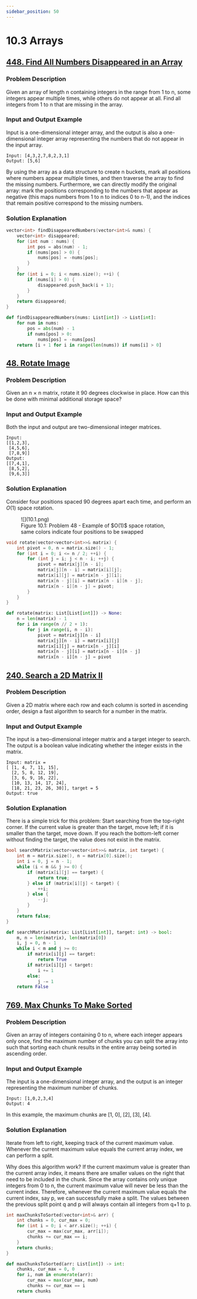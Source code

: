 ```yaml
---
sidebar_position: 50
---
```


# 10.3 Arrays

## [448. Find All Numbers Disappeared in an Array](https://leetcode.com/problems/find-all-numbers-disappeared-in-an-array/)

### Problem Description

Given an array of length n containing integers in the range from 1 to n, some integers appear multiple times, while others do not appear at all. Find all integers from 1 to n that are missing in the array.

### Input and Output Example

Input is a one-dimensional integer array, and the output is also a one-dimensional integer array representing the numbers that do not appear in the input array.

```
Input: [4,3,2,7,8,2,3,1]
Output: [5,6]
```

By using the array as a data structure to create n buckets, mark all positions where numbers appear multiple times, and then traverse the array to find the missing numbers. Furthermore, we can directly modify the original array: mark the positions corresponding to the numbers that appear as negative (this maps numbers from 1 to n to indices 0 to n-1), and the indices that remain positive correspond to the missing numbers.

### Solution Explanation

<Tabs>
<TabItem value="cpp" label="C++">

```cpp
vector<int> findDisappearedNumbers(vector<int>& nums) {
    vector<int> disappeared;
    for (int num : nums) {
        int pos = abs(num) - 1;
        if (nums[pos] > 0) {
            nums[pos] = -nums[pos];
        }
    }
    for (int i = 0; i < nums.size(); ++i) {
        if (nums[i] > 0) {
            disappeared.push_back(i + 1);
        }
    }
    return disappeared;
}
```

</TabItem>
<TabItem value="py" label="Python">

```py
def findDisappearedNumbers(nums: List[int]) -> List[int]:
    for num in nums:
        pos = abs(num) - 1
        if nums[pos] > 0:
            nums[pos] = -nums[pos]
    return [i + 1 for i in range(len(nums)) if nums[i] > 0]
```

</TabItem>

</Tabs>

## [48. Rotate Image](https://leetcode.com/problems/rotate-image/)

### Problem Description

Given an n × n matrix, rotate it 90 degrees clockwise in place. How can this be done with minimal additional storage space?

### Input and Output Example

Both the input and output are two-dimensional integer matrices.

```
Input:
[[1,2,3],
 [4,5,6],
 [7,8,9]]
Output:
[[7,4,1],
 [8,5,2],
 [9,6,3]]
```

### Solution Explanation

Consider four positions spaced 90 degrees apart each time, and perform an $O(1)$ space rotation.

<figure>
  <span style={{ display: 'block', width: '30%', margin: '0 auto' }}>
    ![](10.1.png)
  </span>
  <figcaption style={{ textAlign: 'center' }}>Figure 10.1: Problem 48 - Example of $O(1)$ space rotation, same colors indicate four positions to be swapped</figcaption>
</figure>

<Tabs>
<TabItem value="cpp" label="C++">

```cpp
void rotate(vector<vector<int>>& matrix) {
    int pivot = 0, n = matrix.size() - 1;
    for (int i = 0; i <= n / 2; ++i) {
        for (int j = i; j < n - i; ++j) {
            pivot = matrix[j][n - i];
            matrix[j][n - i] = matrix[i][j];
            matrix[i][j] = matrix[n - j][i];
            matrix[n - j][i] = matrix[n - i][n - j];
            matrix[n - i][n - j] = pivot;
        }
    }
}
```

</TabItem>
<TabItem value="py" label="Python">

```py
def rotate(matrix: List[List[int]]) -> None:
    n = len(matrix) - 1
    for i in range(n // 2 + 1):
        for j in range(i, n - i):
            pivot = matrix[j][n - i]
            matrix[j][n - i] = matrix[i][j]
            matrix[i][j] = matrix[n - j][i]
            matrix[n - j][i] = matrix[n - i][n - j]
            matrix[n - i][n - j] = pivot
```

</TabItem>

</Tabs>

## [240. Search a 2D Matrix II](https://leetcode.com/problems/search-a-2d-matrix-ii/)

### Problem Description

Given a 2D matrix where each row and each column is sorted in ascending order, design a fast algorithm to search for a number in the matrix.

### Input and Output Example

The input is a two-dimensional integer matrix and a target integer to search. The output is a boolean value indicating whether the integer exists in the matrix.

```
Input: matrix =
[ [1, 4, 7, 11, 15],
  [2, 5, 8, 12, 19],
  [3, 6, 9, 16, 22],
  [10, 13, 14, 17, 24],
  [18, 21, 23, 26, 30]], target = 5
Output: true
```

### Solution Explanation

There is a simple trick for this problem: Start searching from the top-right corner. If the current value is greater than the target, move left; if it is smaller than the target, move down. If you reach the bottom-left corner without finding the target, the value does not exist in the matrix.

<Tabs>
<TabItem value="cpp" label="C++">

```cpp
bool searchMatrix(vector<vector<int>>& matrix, int target) {
    int m = matrix.size(), n = matrix[0].size();
    int i = 0, j = n - 1;
    while (i < m && j >= 0) {
        if (matrix[i][j] == target) {
            return true;
        } else if (matrix[i][j] < target) {
            ++i;
        } else {
            --j;
        }
    }
    return false;
}
```

</TabItem>
<TabItem value="py" label="Python">

```py
def searchMatrix(matrix: List[List[int]], target: int) -> bool:
    m, n = len(matrix), len(matrix[0])
    i, j = 0, n - 1
    while i < m and j >= 0:
        if matrix[i][j] == target:
            return True
        if matrix[i][j] < target:
            i += 1
        else:
            j -= 1
    return False
```

</TabItem>

</Tabs>

## [769. Max Chunks To Make Sorted](https://leetcode.com/problems/max-chunks-to-make-sorted/)

### Problem Description

Given an array of integers containing 0 to n, where each integer appears only once, find the maximum number of chunks you can split the array into such that sorting each chunk results in the entire array being sorted in ascending order.

### Input and Output Example

The input is a one-dimensional integer array, and the output is an integer representing the maximum number of chunks.

```
Input: [1,0,2,3,4]
Output: 4
```

In this example, the maximum chunks are [1, 0], [2], [3], [4].

### Solution Explanation

Iterate from left to right, keeping track of the current maximum value. Whenever the current maximum value equals the current array index, we can perform a split.

Why does this algorithm work? If the current maximum value is greater than the current array index, it means there are smaller values on the right that need to be included in the chunk. Since the array contains only unique integers from 0 to n, the current maximum value will never be less than the current index. Therefore, whenever the current maximum value equals the current index, say p, we can successfully make a split. The values between the previous split point q and p will always contain all integers from q+1 to p.

<Tabs>
<TabItem value="cpp" label="C++">

```cpp
int maxChunksToSorted(vector<int>& arr) {
    int chunks = 0, cur_max = 0;
    for (int i = 0; i < arr.size(); ++i) {
        cur_max = max(cur_max, arr[i]);
        chunks += cur_max == i;
    }
    return chunks;
}
```

</TabItem>
<TabItem value="py" label="Python">

```py
def maxChunksToSorted(arr: List[int]) -> int:
    chunks, cur_max = 0, 0
    for i, num in enumerate(arr):
        cur_max = max(cur_max, num)
        chunks += cur_max == i
    return chunks
```

</TabItem>

</Tabs>